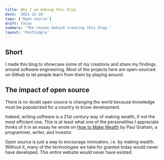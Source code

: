 ```yaml
---
title: Why I am making this blog
date: '2021-12-20'
tags: ['Open source']
draft: false
summary: 'The reason behind creating this blog.'
layout: 'PostSimple'
---
```


## Short

I made this blog to showcase some of my creations and share my findings around software engineering. Most of the projects here are open-sourced on Github to let people learn from them by playing around.

## The impact of open source

There is no doubt open source is changing the world because knowledge must be popularized for a country to know development.

Indeed, writing software is a 21st century way of making wealth, if not the most efficient one. This is at least what one of the personalities I appreciate thinks of it in an essay he wrote on [How to Make Wealth](http://www.paulgraham.com/wealth.html) by Paul Graham, a programmer, writer, and investor.

Open source is just a way to encourage innovation, i.e. by making wealth. Without it, many of the technologies we take for granted today would never have developed. This entire website would never have existed.

